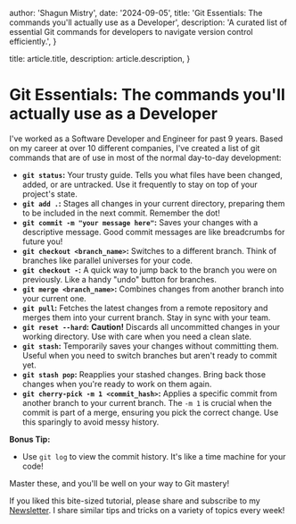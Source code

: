 
  author: 'Shagun Mistry',
  date: '2024-09-05',
  title: 'Git Essentials: The commands you'll actually use as a Developer',
  description:
    'A curated list of essential Git commands for developers to navigate version control efficiently.',
}

  title: article.title,
  description: article.description,
}


# Git Essentials: The commands you'll actually use as a Developer

I've worked as a Software Developer and Engineer for past 9 years. 
Based on my career at over 10 different companies, I've created a list of git commands that are of use in most of the normal day-to-day development:

* **`git status`:** Your trusty guide. Tells you what files have been changed, added, or are untracked. Use it frequently to stay on top of your project's state.
* **`git add .`:** Stages all changes in your current directory, preparing them to be included in the next commit. Remember the dot!
* **`git commit -m "your message here"`:** Saves your changes with a descriptive message. Good commit messages are like breadcrumbs for future you!
* **`git checkout <branch_name>`:** Switches to a different branch. Think of branches like parallel universes for your code.
* **`git checkout -`:** A quick way to jump back to the branch you were on previously. Like a handy "undo" button for branches.
* **`git merge <branch_name>`:**  Combines changes from another branch into your current one.
* **`git pull`:**  Fetches the latest changes from a remote repository and merges them into your current branch. Stay in sync with your team.
* **`git reset --hard`:**  **Caution!** Discards all uncommitted changes in your working directory. Use with care when you need a clean slate.
* **`git stash`:** Temporarily saves your changes without committing them. Useful when you need to switch branches but aren't ready to commit yet.
* **`git stash pop`:**  Reapplies your stashed changes. Bring back those changes when you're ready to work on them again.
* **`git cherry-pick -m 1 <commit_hash>`:** Applies a specific commit from another branch to your current branch. The `-m 1` is crucial when the commit is part of a merge, ensuring you pick the correct change. Use this sparingly to avoid messy history.

**Bonus Tip:** 

* Use `git log` to view the commit history. It's like a time machine for your code!

Master these, and you'll be well on your way to Git mastery!

If you liked this bite-sized tutorial, please share and subscribe to my [Newsletter](https://shaguns-newsletter.beehiiv.com/subscribe). I share similar tips and tricks on a variety of topics every week!
